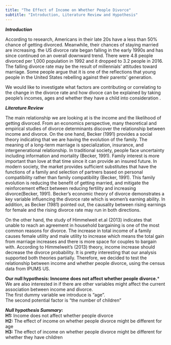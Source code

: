 ```yaml
---
title: "The Effect of Income on Whether People Divorce"
subtitle: "Introduction, Literature Review and Hypothesis"
---
```


***Introduction***

According to research, Americans in their late 20s have a less than 50% chance of getting divorced. Meanwhile, their chances of staying married are increasing. the US divorce rate began falling in the early 1990s and has since continued on an overall downward trend. There were 4.8 people divorced per 1,000 population in 1992 and it dropped to 3.2 people in 2016. The falling divorce rate may be the result of millennials’ attitudes toward marriage. Some people argue that it is one of the reflections that young people in the United States rebelling against their parents’ generation. 

We would like to investigate what factors are contributing or correlating to the change in the divorce rate and how divoce can be explained by taking people’s incomes, ages and whether they have a child into consideration . 


***Literature Review***

The main relationship we are looking at is the income and the likelihood of getting divorced. From an economics perspective, many theoretical and empirical studies of divorce determinants discover the relationship between income and divorce. On the one hand, Becker (1991) provides a social theory indicating that we are having the evolution of the family.  The meaning of a long-term marriage is specialization, insurance, and intergenerational relationship. In traditional society, people face uncertainty including information and mortality (Becker, 1991). Family interest is more important than love at that time since it can provide an insured future. In modern society, the market provides sufficient substitutes that have the functions of a family and selection of partners based on personal compatibility rather than family compatibility (Becker, 1991). This family evolution is reducing the benefit of getting married, and mitigate the reinforcement effect between reducing fertility and increasing divorce(Becker, 1991). Becker’s economic theory of divorce demonstrates a key variable influencing the divorce rate which is women’s earning ability. In addition, as Becker (1981) pointed out, the causality between rising earnings for female and the rising divorce rate may run in both directions.  

On the other hand,  the study of Himmelweit et.al (2013) indicates that unable to reach an agreement in household bargaining is one of the most common reasons for divorce. The increase in total income of a family causes female utility and male utility to increase which means the total gain from marriage increases and there is more space for couples to bargain with. According to Himmelweit’s (2013) theory, income increase should decrease the divorce probability. It is pretty interesting that our analysis supported both theories partially. Therefore, we decided to test the relationship between income and whether people divorce, using the census data from IPUMS US.


**Our null hypothesis: Inncome does not affect whether people divorce.***
We are also interested in if there are other variables might affect the current association between income and divorce.
<br />The first dummy variable we introduce is “age”. 
<br />The second potential factor is “the number of children”

***Null hypothesis Summary:***
<br />**H1:** Income does not affect whether people divorce
<br />**H2:** The effect of income on whether people divorce might be different for age
<br />**H3:** The effect of income on whether people divorce might be different for whether they have children
